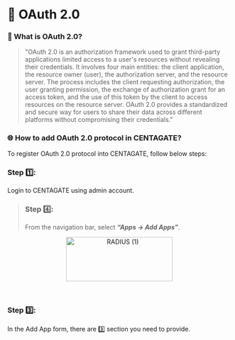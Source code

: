 # 🔐 OAuth 2.0

### 🤔 What is OAuth 2.0?

> "OAuth 2.0 is an authorization framework used to grant third-party applications limited access to a user's resources without revealing their credentials. It involves four main entities: the client application, the resource owner (user), the authorization server, and the resource server. The process includes the client requesting authorization, the user granting permission, the exchange of authorization grant for an access token, and the use of this token by the client to access resources on the resource server. OAuth 2.0 provides a standardized and secure way for users to share their data across different platforms without compromising their credentials."

### 🌐 How to add OAuth 2.0 protocol in CENTAGATE?
To register OAuth 2.0 protocol into CENTAGATE, follow below steps:

### Step 1️⃣:
Login to CENTAGATE using admin account.

> ### Step 4️⃣:
> From the navigation bar, select ***“Apps → Add Apps”***.
>
> &#x20;    
<p align="center">
  <img 
    src="https://raw.githubusercontent.com/signingclouddev/CentagateDocs/main/image/1.4 Developer Guide/1.4.2 Integration Guide/radius(1).png" 
    width="240" 
    height="100" 
    alt="RADIUS (1)"
  />
</p>

<br>

### Step 3️⃣: 
In the Add App form, there are 3️⃣ section you need to provide. 
